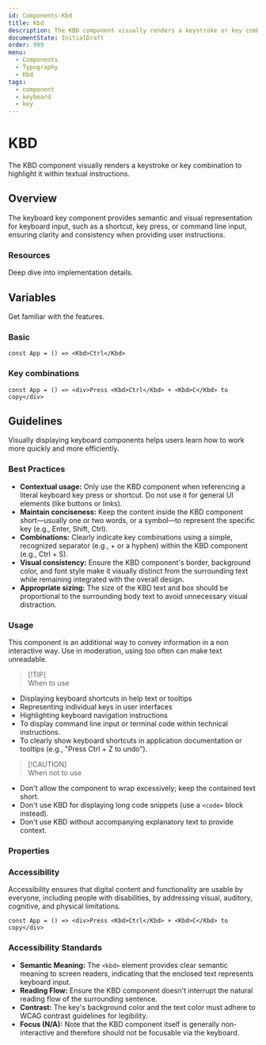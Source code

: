 ```yaml
---
id: Components-Kbd
title: Kbd
description: The KBD component visually renders a keystroke or key combination to highlight it within textual instructions.
documentState: InitialDraft
order: 999
menu:
  - Components
  - Typography
  - Kbd
tags:
  - component
  - keyboard
  - key
---
```


# KBD

The KBD component visually renders a keystroke or key combination to highlight it within textual instructions.

## Overview

The keyboard key component provides semantic and visual representation for keyboard input, such as a shortcut, key press, or command line input, ensuring clarity and consistency when providing user instructions.

### Resources

Deep dive into implementation details.

## Variables

Get familiar with the features. 

### Basic
```jsx-live
const App = () => <Kbd>Ctrl</Kbd>
```

### Key combinations
```jsx-live
const App = () => <div>Press <Kbd>Ctrl</Kbd> + <Kbd>C</Kbd> to copy</div>
```

## Guidelines

Visually displaying keyboard components helps users learn how to work more quickly and more efficiently. 

### Best Practices

- **Contextual usage:** Only use the KBD component when referencing a literal keyboard key press or shortcut. Do not use it for general UI elements (like buttons or links).
- **Maintain conciseness:** Keep the content inside the KBD component short—usually one or two words, or a symbol—to represent the specific key (e.g., Enter, Shift, Ctrl).
- **Combinations:** Clearly indicate key combinations using a simple, recognized separator (e.g., + or a hyphen) within the KBD component (e.g., Ctrl + S).
- **Visual consistency:** Ensure the KBD component's border, background color, and font style make it visually distinct from the surrounding text while remaining integrated with the overall design.
- **Appropriate sizing:** The size of the KBD text and box should be proportional to the surrounding body text to avoid unnecessary visual distraction.

### Usage

This component is an additional way to convey information in a non interactive way. Use in moderation, using too often can make text unreadable.

> [!TIP]\
> When to use
- Displaying keyboard shortcuts in help text or tooltips
- Representing individual keys in user interfaces
- Highlighting keyboard navigation instructions
- To display command line input or terminal code within technical instructions.
- To clearly show keyboard shortcuts in application documentation or tooltips (e.g., "Press Ctrl + Z to undo").

> [!CAUTION]\
> When not to use
- Don't allow the component to wrap excessively; keep the contained text short.
- Don't use KBD for displaying long code snippets (use a `<code>` block instead).
- Don't use KBD without accompanying explanatory text to provide context.

### Properties

<PropsTable id="Kbd" />

### Accessibility

Accessibility ensures that digital content and functionality are usable by everyone, including people with disabilities, by addressing visual, auditory, cognitive, and physical limitations.

```jsx-live
const App = () => <div>Press <Kbd>Ctrl</Kbd> + <Kbd>C</Kbd> to copy</div>
```

### Accessibility Standards

- **Semantic Meaning:** The `<kbd>` element provides clear semantic meaning to screen readers, indicating that the enclosed text represents keyboard input.
- **Reading Flow:** Ensure the KBD component doesn't interrupt the natural reading flow of the surrounding sentence.
- **Contrast:** The key's background color and the text color must adhere to WCAG contrast guidelines for legibility.
- **Focus (N/A):** Note that the KBD component itself is generally non-interactive and therefore should not be focusable via the keyboard.
